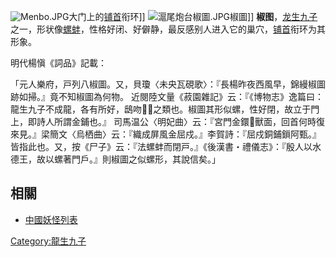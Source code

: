 [[File:Menbo.JPG|thumb]]大门上的[[铺首|铺首]]衔环]]
[[File:滬尾炮台椒圖.JPG|thumb]]椒圖]]
'''椒图'''，[[龙生九子|龙生九子]]之一，形状像[[螺蚌|螺蚌]]，性格好闭、好僻静，最反感别人进入它的巢穴，[[铺首|铺首]]衔环为其形象。

明代楊愼《詞品》記載：

「元人樂府，戸列八椒圖。又，貝瓊〈未央瓦硯歌〉：『長楊昨夜西風早，錦縵椒圖跡如掃。』竟不知椒圖為何物。
近閱陸文量《菽園雜記》云：『《博物志》逸篇曰：龍生九子不成龍，各有所好，鴟吻𧈢𧏡之類也。椒圖其形似螺，性好閉，故立于門上，即詩人所謂金鋪也。』
司馬温公〈明妃曲〉云：『宮門金鐶𩀱獸面，回首何時復來見。』梁簡文〈烏栖曲〉云：『織成屏風金屈戍。』李賀詩：『屈戍銅鋪鎻阿甄。』皆指此也。又，按《尸子》云：『法螺蚌而閉戸。』《後漢書・禮儀志》：『殷人以水德王，故以螺著門戶。』則椒圖之似螺形，其說信矣。」

== 相關 ==
*[[中國妖怪列表|中國妖怪列表]]
{{commonscat|Jiaotu}}
{{龙生九子}}
{{Myth-stub}}

[[Category:龍生九子|Category:龍生九子]]